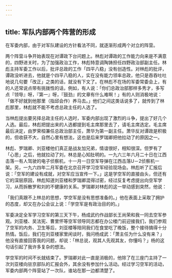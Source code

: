 ```yaml
---
---
---
```

title: 军队内部两个阵营的形成
---




在军委内部，由于对军队建设的方针看法不同，就逐渐形成两个对立的阵营。

两个阵营斗争开始表现在对谭政下台问题上。林彪对谭政的工作能力向来是不满意的，四野进关时，为了加强政治工作，林彪特意调陶铸担任四野政治部副主任。林彪主持军委工作以后，批评总政的工作「四平八稳」没有创造性。对林彪的批评，谭政没听进去，他就是个四平八稳的人，实在没有能力领率总政，他只是吞吞吐吐地说几句要「改正」之类的话，就没有下文了。在林彪不在场的军委常委会上，有的人还常说点带有挑拨性的话，例如，有人说：「你们总政治部那样多秀才，多写点『领导』呀，『第一』呀，『鼓劲』的文章有什么难啊！」有的人则消极地说：「做不好就到他那里（指邱会作）养马去。」他们之间这类话说多了，就传到了林彪那里，林彪就不能不考虑总政主任的人选了。

当林彪提出要另择总政主任的人选时，军委内部出现了激烈的斗争，提出了好几个人选。最后，林彪把提出来的人选都提到毛主席那里去了，请毛主席选定。毛主席最后决定，由罗荣桓兼任总政治部主任，萧华为第一副主任。萧华反对谭政是积极的，但收获不大，自然心里有想法，这也是后来罗瑞卿把他拉动了的原因之一。

林彪、罗瑞卿、刘亚楼他们真正是战友加兄弟，情谊很好，相知很深。但罗有了「心思」之后，他就拉动了刘，林总是心知肚明的。一九六三年六月二十日在江西击落一有人驾驶的电子侦察机，十一月一日空军导弹在江西击落U－2侦察机一架。另，一九六四年二月军委在北京召开学习空军经验现场会。林彪听了汇报后说：「空军的建设有成就，对空军应当宣传一下。」这是学空军的直接由头，但还有它的深层原因，林彪知道刘亚楼和罗瑞卿混得过密，经过反复考虑提出向空军学习，从而拆散罗和刘的不健康的关系。罗瑞卿对林彪的这一举动感到突然，他说：

「我们真跟不上林总的思想，学空军是没有思想准备的。」他在表面上采取了拥护的态度，却又在办公会议上说：「学空军是有政治目的的。」

军委决定全军学习空军的第三天下午，杨成武约作战部长王尚荣和我一同去空军参观。刘亚楼、吴法宪、曹里怀等空军领导同志都在办公楼门前迎接我们，我们参观了空军的内务、卫生等后，刘亚楼等陪同我们在食堂吃了晚饭，整个接待搞得十分热情。饭后，我们在刘亚楼家里闲谈时，我问杨成武：「萧主任为什么没有来？」他没有直接回答我的问题，却说：「林总说，观其人先观其友，你懂吗？」杨的这句话引起了我许多复杂的想法。

学空军的时间不长就结束了。罗瑞卿对此一直是消极的，他除了在三座门主持了一次刘亚楼向驻京部队的汇报会外，其余没有参加什么活动。经过学习空军的活动，军委内部两个阵营站了一次队，谁站在那一边都清楚了。